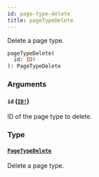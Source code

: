 ```yaml
---
id: page-type-delete
title: pageTypeDelete
---
```


Delete a page type.

```graphql
pageTypeDelete(
  id: ID!
): PageTypeDelete

```

### Arguments

#### `id` ([`ID!`](../../../developer/api-reference/scalars/id))

ID of the page type to delete.

### Type

#### [`PageTypeDelete`](../../../developer/api-reference/objects/page-type-delete)

Delete a page type.
